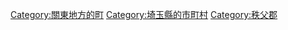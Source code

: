 {{Commonscat|Ogano, Saitama}}
{{Catmore}}

{{DEFAULTSORT:Ogano}}
[[Category:關東地方的町|Category:關東地方的町]]
[[Category:埼玉縣的市町村|Category:埼玉縣的市町村]]
[[Category:秩父郡|Category:秩父郡]]